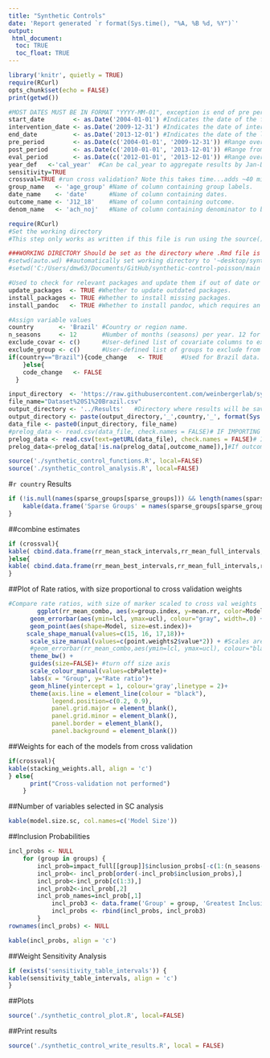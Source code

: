 ```yaml
---
title: "Synthetic Controls"
date: 'Report generated `r format(Sys.time(), "%A, %B %d, %Y")`'
output:
 html_document:
  toc: TRUE
  toc_float: TRUE
---
```


```r
library('knitr', quietly = TRUE)
require(RCurl)
opts_chunk$set(echo = FALSE)
print(getwd())
```


```r
#MOST DATES MUST BE IN FORMAT "YYYY-MM-01", exception is end of pre period, which is 1 day before end of post period
start_date        <- as.Date('2004-01-01') #Indicates the date of the first data point.
intervention_date <- as.Date('2009-12-31') #Indicates the date of intervention in the data.
end_date          <- as.Date('2013-12-01') #Indicates the date of the last data point.
pre_period        <- as.Date(c('2004-01-01', '2009-12-31')) #Range over which the data is trained for the CausalImpact model.
post_period       <- as.Date(c('2010-01-01', '2013-12-01')) #Range from the intervention date to the end date.
eval_period       <- as.Date(c('2012-01-01', '2013-12-01')) #Range over which rate ratio calculation will be performed.
year_def   <-'cal_year'  #Can be cal_year to aggregate results by Jan-Dec; 'epi_year' to aggregate July-June
sensitivity=TRUE
crossval=TRUE #run cross validation? Note this takes time...adds ~40 min with 10 age groups, 7 cores
group_name   <- 'age_group' #Name of column containing group labels.
date_name    <- 'date'      #Name of column containing dates.
outcome_name <- 'J12_18'    #Name of column containing outcome.
denom_name   <- 'ach_noj'   #Name of column containing denominator to be used in offset.
```


```r
require(RCurl)
#Set the working directory
#This step only works as written if this file is run using the source() command. Otherwise, skip this step and set manually.

###WORKING DIRECTORY Should be set as the directory where .Rmd file is saved  ####
#setwd(auto.wd) ##automatically set working directory to '~desktop/synthetic-control-poisson-master/main analysis components/'
#setwd('C:/Users/dmw63/Documents/GitHub/synthetic-control-poisson/main analysis components')

#Used to check for relevant packages and update them if out of date or install them if not installed.
update_packages  <- TRUE #Whether to update outdated packages.
install_packages <- TRUE #Whether to install missing packages.
install_pandoc   <- TRUE #Whether to install pandoc, which requires an external installer, and rmarkdown, a package that depends on pandoc's successful installation.

#Assign variable values
country       <- 'Brazil' #Country or region name.
n_seasons     <- 12       #Number of months (seasons) per year. 12 for monthly, 4 for quarterly, 3 for trimester data.
exclude_covar <- c()      #User-defined list of covariate columns to exclude from all analyses.
exclude_group <- c()      #User-defined list of groups to exclude from analyses.
if(country=="Brazil"){code_change   <- TRUE     #Used for Brazil data. Set to TRUE to adjust for year 2008 coding changes; otherwise, set to FALSE.
    }else{
    code_change   <- FALSE
  }

input_directory  <- 'https://raw.githubusercontent.com/weinbergerlab/synthetic-control/master/Datasets%20for%20PNAS/' #Directory (or URL) containing input data file.
file_name="Dataset%20S1%20Brazil.csv"
output_directory <- '../Results'   #Directory where results will be saved.
output_directory <- paste(output_directory,'_',country,'_', format(Sys.time(), '%Y-%m-%d-%H%M%S'), '/', sep = '')                     #Adds a subfolder to output directory to organize results by date and time run.
data_file <- paste0(input_directory, file_name)
#prelog_data <- read.csv(data_file, check.names = FALSE)# IF IMPORTING FROM LOCAL
prelog_data <- read.csv(text=getURL(data_file), check.names = FALSE)# IF IMPORTING FROM URL
prelog_data<-prelog_data[!is.na(prelog_data[,outcome_name]),]#If outcome is missing, delete 
```




```r
source('./synthetic_control_functions.R', local=FALSE)
source('./synthetic_control_analysis.R', local=FALSE)
```

#`r country` Results

```r
if (!is.null(names(sparse_groups[sparse_groups])) && length(names(sparse_groups[sparse_groups])) != 0) {
	kable(data.frame('Sparse Groups' = names(sparse_groups[sparse_groups]), check.names = FALSE), align = 'c')
}
```

##combine estimates
```r
if (crossval){
kable( cbind.data.frame(rr_mean_stack_intervals,rr_mean_full_intervals,rr_mean_time_intervals,rr_mean_time_no_offset_intervals, rr_mean_pca_intervals), align = 'c')
}else{
kable( cbind.data.frame(rr_mean_best_intervals,rr_mean_full_intervals,rr_mean_time_intervals,rr_mean_time_no_offset_intervals, rr_mean_pca_intervals), align = 'c')  
}
```

##Plot of Rate ratios, with size proportional to cross validation weights
```r
#Compare rate ratios, with size of marker scaled to cross val weights
		ggplot(rr_mean_combo, aes(x=group.index, y=mean.rr, color=Model,group=Model)) + 
	  geom_errorbar(aes(ymin=lcl, ymax=ucl), colour="gray", width=.0) +
	  geom_point(aes(shape=Model, size=est.index))+
     scale_shape_manual(values=c(15, 16, 17,18))+
	  scale_size_manual(values=c(point.weights2$value*2)) + #Scales area, which is optimal for bubbl plot
	  #geom_errorbar(rr_mean_combo,aes(ymin=lcl, ymax=ucl), colour="black", width=.1) +
	  theme_bw() +
	  guides(size=FALSE)+ #turn off size axis
	  scale_colour_manual(values=cbPalette)+
	  labs(x = "Group", y="Rate ratio")+
	  geom_hline(yintercept = 1, colour='gray',linetype = 2)+
	  theme(axis.line = element_line(colour = "black"),
	        legend.position=c(0.2, 0.9),
	        panel.grid.major = element_blank(),
	        panel.grid.minor = element_blank(),
	        panel.border = element_blank(),
	        panel.background = element_blank()) 
```

##Weights for each of the models from cross validation
```r
if(crossval){
kable(stacking_weights.all, align = 'c')
} else{
      print("Cross-validation not performed")
    }
```
  
##Number of variables selected in SC analysis
```r
kable(model.size.sc, col.names=c('Model Size'))
```

##Inclusion Probabilities
```r
incl_probs <- NULL
	for (group in groups) {
	    incl_prob=impact_full[[group]]$inclusion_probs[-c(1:(n_seasons-1)),]
	    incl_prob<- incl_prob[order(-incl_prob$inclusion_probs),]
	    incl_prob<-incl_prob[c(1:3),]
	    incl_prob2<-incl_prob[,2]
	    incl_prob_names=incl_prob[,1]
			incl_prob3 <- data.frame('Group' = group, 'Greatest Inclusion Variable' = incl_prob_names[1], 'Greatest Inclusion Probability' = incl_prob2[1], 'Second Greatest Inclusion Variable' = incl_prob_names[2], 'Second Greatest Inclusion Probability' = incl_prob2[2], 'Third Greatest Inclusion Variable' = incl_prob_names[3], 'Third Greatest Inclusion Probability' = incl_prob2[3], check.names = FALSE)
			incl_probs <- rbind(incl_probs, incl_prob3)
		}
rownames(incl_probs) <- NULL
```

```r
kable(incl_probs, align = 'c')
```

##Weight Sensitivity Analysis
```r
if (exists('sensitivity_table_intervals')) {
kable(sensitivity_table_intervals, align = 'c')
}
```


##Plots
```r
source('./synthetic_control_plot.R', local=FALSE)
```

##Print results
```r
source('./synthetic_control_write_results.R', local = FALSE)

```